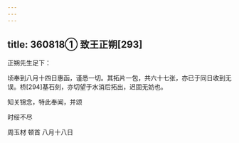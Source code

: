 ```yaml
---
---
---
```

title: 360818① 致王正朔[293]
---




正朔先生足下：

顷奉到八月十四日惠函，谨悉一切。其拓片一包，共六十七张，亦已于同日收到无误。桥[294]基石刻，亦切望于水消后拓出，迟固无妨也。

知关锦念，特此奉闻，并颂

时绥不尽

周玉材 顿首 八月十八日